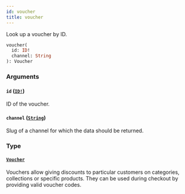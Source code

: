 ```yaml
---
id: voucher
title: voucher
---
```


Look up a voucher by ID.

```graphql
voucher(
  id: ID!
  channel: String
): Voucher

```

### Arguments

#### `id` ([`ID!`](/docs/developer/api-reference/scalars/id))

ID of the voucher.

#### `channel` ([`String`](/docs/developer/api-reference/scalars/string))

Slug of a channel for which the data should be returned.

### Type

#### [`Voucher`](/docs/developer/api-reference/objects/voucher)

Vouchers allow giving discounts to particular customers on categories, collections or specific products. They can be used during checkout by providing valid voucher codes.
